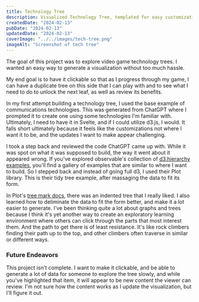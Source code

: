 ```yaml
---
title: Technology Tree
description: Visualized Technology Tree, templated for easy customization, with the help of ChatGPT.
createdDate: "2024-02-13"
pubDate: "2024-02-13"
updatedDate: "2024-02-13"
coverImage: "../../images/tech-tree.png"
imageAlt: "Screenshot of tech tree"
---
```



The goal of this project was to explore video game technology trees. I wanted an easy way to
generate a visualization without too much hassle.

My end goal is to have it clickable so that as I progress through my game, I can have a duplicate
tree on this side that I can play with and to see what I need to do to unlock the next leaf,
as well as review its benefits.

<div class="not-prose">
  <TechnologyTree client:load technologies={technologies} />
</div>

In my first attempt building a technology tree, I used the base example of communications technologies.
This was generated from ChatGPT where I prompted it to create one using some technologies I'm familiar with.
Ultimately, I need to have it in Svelte, and if I could utilize d3.js, I would. It falls short ultimately because
it feels like the customizations not where I want it to be, and the updates I want to make appear challenging.


<TidyTree client:load />

I took a step back and reviewed the code ChatGPT came up with. While it was spot on what it was supposed to build,
the way it went about it appeared wrong. If you've explored observable's collection of [d3.hierarchy examples](https://observablehq.com/collection/@d3/d3-hierarchy),
you'll find a gallery of examples that are similar to where I want to build. So I stepped back and instead of going
full d3, I used their Plot library. This is their tidy tree example, after massaging the data to fit its form.



<IndentedTree client:load />

In Plot's [tree mark docs](https://observablehq.com/plot/marks/tree), there was an indented tree that I really liked.
I also learned how to deliminate the data to fit the form better, and make it a lot easier to generate.
I've been thinking quite a lot about graphs and trees because I think it's yet another way to create an exploratory learning environment
where others can click through the parts that most interest them. And the path to get there is of least resistance.
It's like rock climbers finding their path up to the top, and other climbers often traverse in similar or different ways.

### Future Endeavors

This project isn't complete. I want to make it clickable, and be able to generate a lot of data for someone to explore
the tree slowly, and while you've highlighted that item, it will appear to be new content the viewer can review. 
I'm not sure how the content works as I update the visualization, but I'll figure it out.
